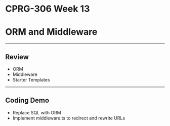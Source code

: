 # CPRG-306 Week 13

# ORM and Middleware

---

## Review

- ORM
- Middleware
- Starter Templates

---

## Coding Demo

- Replace SQL with ORM
- Implement middleware.ts to redirect and rewrite URLs
